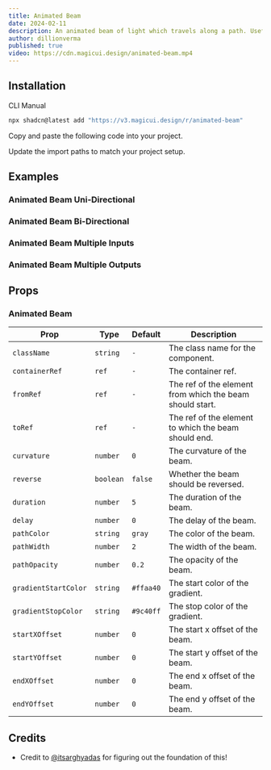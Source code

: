 ```yaml
---
title: Animated Beam
date: 2024-02-11
description: An animated beam of light which travels along a path. Useful for showcasing the "integration" features of a website.
author: dillionverma
published: true
video: https://cdn.magicui.design/animated-beam.mp4
---
```


<ComponentPreview name="animated-beam-demo" />

## Installation

<Tabs defaultValue="cli">

<TabsList>
  <TabsTrigger value="cli">CLI</TabsTrigger>
  <TabsTrigger value="manual">Manual</TabsTrigger>
</TabsList>
<TabsContent value="cli">

```bash
npx shadcn@latest add "https://v3.magicui.design/r/animated-beam"
```

</TabsContent>

<TabsContent value="manual">

<Steps>

<Step>Copy and paste the following code into your project.</Step>

<ComponentSource name="animated-beam" />

<Step>Update the import paths to match your project setup.</Step>

</Steps>

</TabsContent>

</Tabs>

## Examples

### Animated Beam Uni-Directional

<ComponentPreview name="animated-beam-unidirectional" />

### Animated Beam Bi-Directional

<ComponentPreview name="animated-beam-bidirectional" />

### Animated Beam Multiple Inputs

<ComponentPreview name="animated-beam-multiple-inputs" />

### Animated Beam Multiple Outputs

<ComponentPreview name="animated-beam-multiple-outputs" />

## Props

### Animated Beam

| Prop                 | Type      | Default   | Description                                              |
| -------------------- | --------- | --------- | -------------------------------------------------------- |
| `className`          | `string`  | `-`       | The class name for the component.                        |
| `containerRef`       | `ref`     | `-`       | The container ref.                                       |
| `fromRef`            | `ref`     | `-`       | The ref of the element from which the beam should start. |
| `toRef`              | `ref`     | `-`       | The ref of the element to which the beam should end.     |
| `curvature`          | `number`  | `0`       | The curvature of the beam.                               |
| `reverse`            | `boolean` | `false`   | Whether the beam should be reversed.                     |
| `duration`           | `number`  | `5`       | The duration of the beam.                                |
| `delay`              | `number`  | `0`       | The delay of the beam.                                   |
| `pathColor`          | `string`  | `gray`    | The color of the beam.                                   |
| `pathWidth`          | `number`  | `2`       | The width of the beam.                                   |
| `pathOpacity`        | `number`  | `0.2`     | The opacity of the beam.                                 |
| `gradientStartColor` | `string`  | `#ffaa40` | The start color of the gradient.                         |
| `gradientStopColor`  | `string`  | `#9c40ff` | The stop color of the gradient.                          |
| `startXOffset`       | `number`  | `0`       | The start x offset of the beam.                          |
| `startYOffset`       | `number`  | `0`       | The start y offset of the beam.                          |
| `endXOffset`         | `number`  | `0`       | The end x offset of the beam.                            |
| `endYOffset`         | `number`  | `0`       | The end y offset of the beam.                            |

## Credits

- Credit to [@itsarghyadas](https://twitter.com/itsarghyadas) for figuring out the foundation of this!
